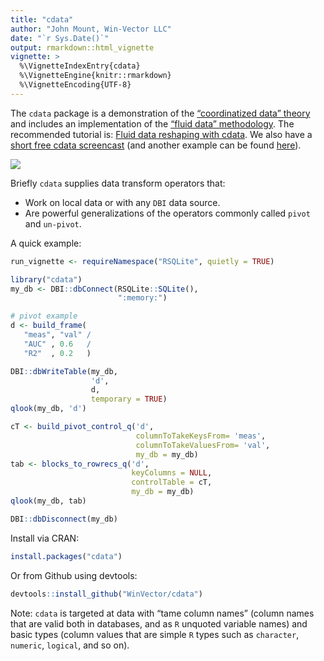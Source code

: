 ```yaml
---
title: "cdata"
author: "John Mount, Win-Vector LLC"
date: "`r Sys.Date()`"
output: rmarkdown::html_vignette
vignette: >
  %\VignetteIndexEntry{cdata}
  %\VignetteEngine{knitr::rmarkdown}
  %\VignetteEncoding{UTF-8}
---
```


The `cdata` package is a demonstration of the ["coordinatized data" theory](http://winvector.github.io/FluidData/RowsAndColumns.html) and includes an implementation of the ["fluid data" methodology](http://winvector.github.io/FluidData/FluidData.html).   The recommended tutorial is: [Fluid data reshaping with cdata](http://winvector.github.io/FluidData/FluidDataReshapingWithCdata.html). We also have a [short free cdata screencast](https://youtu.be/4cYbP3kbc0k) (and another example can be found [here](http://winvector.github.io/FluidData/DataWranglingAtScale.html)).

![](https://raw.githubusercontent.com/WinVector/cdata/master/tools/cdata.png)

Briefly `cdata` supplies data transform operators that:

 * Work on local data or with any `DBI` data source.
 * Are powerful generalizations of the operators commonly called `pivot` and `un-pivot`.

A quick example:

```r
run_vignette <- requireNamespace("RSQLite", quietly = TRUE)
```

```r
library("cdata")
my_db <- DBI::dbConnect(RSQLite::SQLite(), 
                        ":memory:")

# pivot example
d <- build_frame(
   "meas", "val" /
   "AUC" , 0.6   /
   "R2"  , 0.2   )

DBI::dbWriteTable(my_db,
                  'd',
                  d,
                  temporary = TRUE)
qlook(my_db, 'd')

cT <- build_pivot_control_q('d',
                            columnToTakeKeysFrom= 'meas',
                            columnToTakeValuesFrom= 'val',
                            my_db = my_db)
tab <- blocks_to_rowrecs_q('d',
                           keyColumns = NULL,
                           controlTable = cT,
                           my_db = my_db)
qlook(my_db, tab)

DBI::dbDisconnect(my_db)
```

Install via CRAN:

```r
install.packages("cdata")
```

Or from Github using devtools:

```r
devtools::install_github("WinVector/cdata")
```

Note: `cdata` is targeted at data with "tame column names" (column names that are valid both in databases, and as `R` unquoted variable names) and basic types (column values that are simple `R` types such as `character`, `numeric`, `logical`, and so on). 



